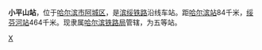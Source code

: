 {{Infobox China railway station 
|车站名称 = 小平山站
|车站名称拼音 = Xiaopingshan
|车站位置 = [[黑龙江省|黑龙江省]][[哈尔滨市|哈尔滨市]][[阿城区|阿城区]]
|线路 = [[滨绥铁路|滨绥铁路]]
|车站等级 = [[五等站_(中铁)|五等站]]
}}

'''小平山站'''，位于[[哈尔滨市|哈尔滨市]][[阿城区|阿城区]]，是[[滨绥铁路|滨绥铁路]]沿线车站。距[[哈尔滨站|哈尔滨站]]84千米，[[绥芬河站|绥芬河站]]464千米。现隶属[[哈尔滨铁路局|哈尔滨铁路局]]管辖，为五等站。

{{China-rail-stub}}
{{滨绥铁路}}

[[Category:哈尔滨市铁路车站|X]]
